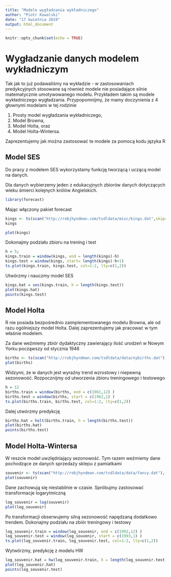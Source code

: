 ```yaml
---
title: "Modele wygładzania wykładniczego"
author: "Piotr Kowalski"
date: "17 kwietnia 2019"
output: html_document
---
```


```r
knitr::opts_chunk$set(echo = TRUE)
```

# Wygładzanie danych modelem wykładniczym

Tak jak to już podawaliśmy na wykładzie - w zastosowaniach predykcyjnych stosowane są również modele nie posiadające silnie matematycznie umotywowanego modelu. Przykładem takim są modele wykładniczego wygładzania. Przypopomnijmy, że mamy doczynienia z 4 głownymi modelami w tej rodzinie

1. Prosty model wygładzania wykładniczego,
1. Model Browna,
1. Model Holta, oraz
1. Model Holta-Wintersa.

Zaprezentujemy jak można zastosować te modele za pomocą kodu języka R

## Model SES

Do pracy z modelem SES wykorzystamy funkcję tworzącą i uczącą model na danych.

Dla danych wybierzemy jeden z edukacyjnych zbiorów danych dotyczących wieku śmierci kolejnych królów Angielskich.

```r
library(forecast)
```

Mając włączony pakiet forecast

```r
kings <- ts(scan("http://robjhyndman.com/tsdldata/misc/kings.dat",skip=3))
kings
```

```r
plot(kings)
```

Dokonajmy podziału zbioru na trening i test

```r
h = 5;
kings.train = window(kings, end = length(kings)-h)
kings.test = window(kings, start= length(kings)-h+1)
ts.plot(kings.train, kings.test, col=1:2, lty=c(1,2))
```

Utwórzmy i nauczmy model SES

```r
kings.hat = ses(kings.train, h = length(kings.test))
plot(kings.hat)
points(kings.test)
```

## Model Holta

R nie posiada bezpośrednio zaimplementowanego modelu Browna, ale od razu ogólniejszy model Holta. Dalej zaprezentujemy jak pracować w tym właśnie modelem.

Za dane weźmiemy zbiór dydaktyczny zawierający ilość urodzeń w Nowym Yorku począwszy od stycznia 1946

```r
births <- ts(scan("http://robjhyndman.com/tsdldata/data/nybirths.dat"), frequency = 12, start = c(1949,1))
plot(births)
```

Widzymi, że w danych jest wyraźny trend wzrostowy i niepewną sezonowość. Rozpocznijmy od utworzenia zbioru treningowego i testowego

```r
h = 12
births.train = window(births, end = c(1961,12) )
births.test = window(births, start = c(1962,1) )
ts.plot(births.train, births.test, col=1:2, lty=c(1,2))
```

Dalej utwórzmy predykcję

```r
births.hat = holt(births.train, h = length(births.test))
plot(births.hat)
points(births.test)
```

## Model Holta-Wintersa

W reszcie model uwzlędniający sezonowość. Tym razem weźmiemy dane pochodzące ze danych sprzedaży sklepu z pamiatkami

```r
souvenir <- ts(scan("http://robjhyndman.com/tsdldata/data/fancy.dat"), frequency = 12, start = c(1987,1))
plot(souvenir)
```

Dane zachowują się niestabilnie w czasie. Spróbujmy zastosować transformacje logarytmiczną

```r
log_souvenir = log(souvenir)
plot(log_souvenir)
```

Po transformacji obserwujemy silną sezonowość napędzaną dodatkowo trendem. Dokonajmy podziału na zbiór treningowy i testowy

```r
log_souvenir.train = window(log_souvenir, end = c(1992,12) )
log_souvenir.test = window(log_souvenir, start = c(1993,1) )
ts.plot(log_souvenir.train, log_souvenir.test, col=1:2, lty=c(1,2))
```

Wytwórzmy, predykcję z modelu HW

```r
log_souvenir.hat = hw(log_souvenir.train, h = length(log_souvenir.test))
plot(log_souvenir.hat)
points(log_souvenir.test)
```

